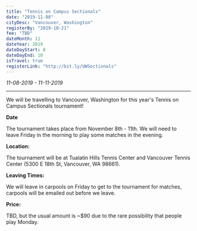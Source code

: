 ```yaml
---
title: "Tennis on Campus Sectionals"
date: "2019-11-08"
cityDesc: "Vancouver, Washington"
registerBy: "2019-10-21"
fee: "TBD"
dateMonth: 11
dateYear: 2019
dateDayStart: 8
dateDayEnd: 10
isTravel: true
registerLink: "http://bit.ly/UWSectionals"
---
```


*11-08-2019 - 11-11-2019*

---

We will be travelling to Vancouver, Washington for this year's Tennis on Campus Sectionals tournament!

**Date**

The tournament takes place from November 8th - 11th. We will need to leave Friday in the morning to play some matches in the evening.

**Location:**

The tournament will be at Tualatin Hills Tennis Center and Vancouver Tennis Center (5300 E 18th St, Vancouver, WA 98661).

**Leaving Times:**

We will leave in carpools on Friday to get to the tournament for matches, carpools will be emailed out before we leave.

**Price:**

TBD, but the usual amount is ~$90 due to the rare possibility that people play Monday.
